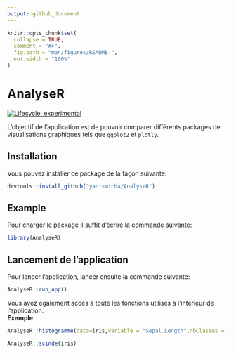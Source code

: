 ```yaml
---
output: github_document
---
```


<!-- README.md is generated from README.Rmd. Please edit that file -->

```r
knitr::opts_chunk$set(
  collapse = TRUE,
  comment = "#>",
  fig.path = "man/figures/README-",
  out.width = "100%"
)
```

# AnalyseR

<!-- badges: start -->
[![Lifecycle: experimental](https://img.shields.io/badge/lifecycle-experimental-orange.svg)](https://lifecycle.r-lib.org/articles/stages.html#experimental)
<!-- badges: end -->

L'objectif de l'application est de pouvoir comparer différents packages de visualisations graphiques tels que `ggplot2` et `plotly`.

## Installation

Vous pouvez installer ce package de la façon suivante:

``` r
devtools::install_github("yanismicha/AnalyseR")
```

## Example
Pour charger le package il suffit  d'écrire la commande suivante:

```r
library(AnalyseR)
```


## Lancement de l'application
Pour lancer l'application, lancer ensuite la commande suivante:
```r
AnalyseR::run_app()
```

Vous avez également accès à toute les fonctions utilisés à l'intérieur de l'application.  
**Exemple**:
```r
AnalyseR::histogramme(data=iris,variable = "Sepal.Length",nbClasses = 10,color = "darkred",type="ggplot")
```

```r
AnalyseR::scinde(iris)
```













```r

```


